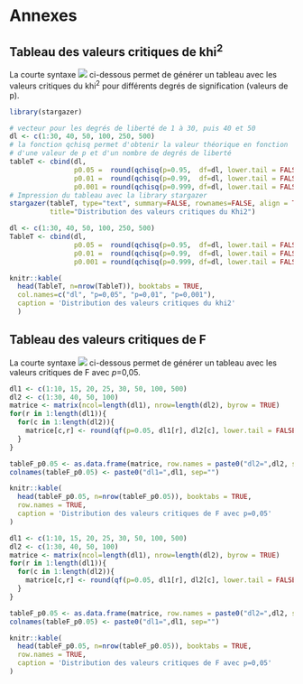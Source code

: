 # Annexes {#annexes}

## Tableau des valeurs critiques de khi^2^ {#annexe1}

La courte syntaxe ![](Images/Rlogo.png) ci-dessous permet de générer un tableau avec les valeurs critiques du khi^2^ pour différents degrés de signification (valeurs de p).

```r
library(stargazer)

# vecteur pour les degrés de liberté de 1 à 30, puis 40 et 50
dl <- c(1:30, 40, 50, 100, 250, 500) 
# la fonction qchisq permet d'obtenir la valeur théorique en fonction 
# d'une valeur de p et d'un nombre de degrés de liberté
tableT <- cbind(dl,
                p0.05 =  round(qchisq(p=0.95,  df=dl, lower.tail = FALSE),3),
                p0.01 =  round(qchisq(p=0.99,  df=dl, lower.tail = FALSE),3),
                p0.001 = round(qchisq(p=0.999, df=dl, lower.tail = FALSE),3))
# Impression du tableau avec la library stargazer
stargazer(tableT, type="text", summary=FALSE, rownames=FALSE, align = TRUE, digits = 3,
          title="Distribution des valeurs critiques du Khi2")
```


```r
dl <- c(1:30, 40, 50, 100, 250, 500)
TableT <- cbind(dl,
                p0.05 =  round(qchisq(p=0.95,  df=dl, lower.tail = FALSE),3),
                p0.01 =  round(qchisq(p=0.99,  df=dl, lower.tail = FALSE),3),
                p0.001 = round(qchisq(p=0.999, df=dl, lower.tail = FALSE),3))

knitr::kable(
  head(TableT, n=nrow(TableT)), booktabs = TRUE,
  col.names=c("dl", "p=0,05", "p=0,01", "p=0,001"),
  caption = 'Distribution des valeurs critiques du khi2'
  )
```

## Tableau des valeurs critiques de F {#annexe2}

La courte syntaxe ![](Images/Rlogo.png) ci-dessous permet de générer un tableau avec les valeurs critiques de F avec _p_=0,05.

```r
dl1 <- c(1:10, 15, 20, 25, 30, 50, 100, 500)
dl2 <- c(1:30, 40, 50, 100)
matrice <- matrix(ncol=length(dl1), nrow=length(dl2), byrow = TRUE)
for(r in 1:length(dl1)){
  for(c in 1:length(dl2)){
    matrice[c,r] <- round(qf(p=0.05, dl1[r], dl2[c], lower.tail = FALSE),2)
  }
}

tableF_p0.05 <- as.data.frame(matrice, row.names = paste0("dl2=",dl2, sep=""))
colnames(tableF_p0.05) <- paste0("dl1=",dl1, sep="")

knitr::kable(
  head(tableF_p0.05, n=nrow(tableF_p0.05)), booktabs = TRUE,
  row.names = TRUE,
  caption = 'Distribution des valeurs critiques de F avec p=0,05'
)
```


```r
dl1 <- c(1:10, 15, 20, 25, 30, 50, 100, 500)
dl2 <- c(1:30, 40, 50, 100)
matrice <- matrix(ncol=length(dl1), nrow=length(dl2), byrow = TRUE)
for(r in 1:length(dl1)){
  for(c in 1:length(dl2)){
    matrice[c,r] <- round(qf(p=0.05, dl1[r], dl2[c], lower.tail = FALSE),2)
  }
}

tableF_p0.05 <- as.data.frame(matrice, row.names = paste0("dl2=",dl2, sep=""))
colnames(tableF_p0.05) <- paste0("dl1=",dl1, sep="")

knitr::kable(
  head(tableF_p0.05, n=nrow(tableF_p0.05)), booktabs = TRUE,
  row.names = TRUE,
  caption = 'Distribution des valeurs critiques de F avec p=0,05'
)
```
